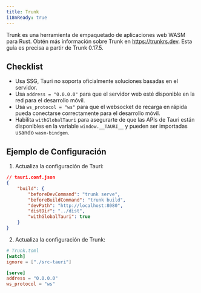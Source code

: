 ```yaml
---
title: Trunk
i18nReady: true
---
```


Trunk es una herramienta de empaquetado de aplicaciones web WASM para Rust. Obtén más información sobre Trunk en https://trunkrs.dev. Esta guía es precisa a partir de Trunk 0.17.5.

## Checklist

- Usa SSG, Tauri no soporta oficialmente soluciones basadas en el servidor.
- Usa `address = "0.0.0.0"` para que el servidor web esté disponible en la red para el desarrollo móvil.
- Usa `ws_protocol = "ws"` para que el websocket de recarga en rápida pueda conectarse correctamente para el desarrollo móvil.
- Habilita `withGlobalTauri` para asegurarte de que las APIs de Tauri están disponibles en la variable `window.__TAURI__` y pueden ser importadas usando `wasm-bindgen`.

## Ejemplo de Configuración

1. Actualiza la configuración de Tauri:

```json
// tauri.conf.json
{
	"build": {
		"beforeDevCommand": "trunk serve",
		"beforeBuildCommand": "trunk build",
		"devPath": "http://localhost:8080",
		"distDir": "../dist",
		"withGlobalTauri": true
	}
}
```

2. Actualiza la configuración de Trunk:

```toml
# Trunk.toml
[watch]
ignore = ["./src-tauri"]

[serve]
address = "0.0.0.0"
ws_protocol = "ws"
```
